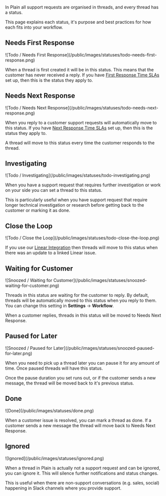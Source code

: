 In Plain all support requests are organised in threads, and every thread has a status. 

This page explains each status, it's purpose and best practices for how each fits into your workflow.

## Needs First Response

<Frame>![Todo / Needs First Response](/public/images/statuses/todo-needs-first-response.png)</Frame>

When a thread is first created it will be in this status. This means that the customer has never received a reply. If you have [First Response Time SLAs](/tiers#slas) set up, then this is the status they apply to.

## Needs Next Response

<Frame>![Todo / Needs Next Response](/public/images/statuses/todo-needs-next-response.png)</Frame>

When you reply to a customer support requests will automatically move to this status. If you have [Next Response Time SLAs](/tiers#slas) set up, then this is the status they apply to.

A thread will move to this status every time the customer responds to the thread.

## Investigating

<Frame>![Todo / Investigating](/public/images/statuses/todo-investigating.png)</Frame>

When you have a support request that requires further investigation or work on your side you can set a thread to this status.

This is particularly useful when you have support request that require longer technical investigation or research before getting back to the customer or marking it as done.

## Close the Loop

<Frame>![Todo / Close the Loop](/public/images/statuses/todo-close-the-loop.png)</Frame>

If you use our [Linear Integration](/integrations/linear) then threads will move to this status when there was an update to a linked Linear issue.

## Waiting for Customer

<Frame>
  ![Snoozed / Waiting for Customer](/public/images/statuses/snoozed-waiting-for-customer.png)
</Frame>

Threads in this status are waiting for the customer to reply. By default, threads will be automatically moved to this status when you reply to them. You can change this setting in **Settings** → **Workflow**.

When a customer replies, threads in this status will be moved to Needs Next Response.

## Paused for Later

<Frame>![Snoozed / Paused for Later](/public/images/statuses/snoozed-paused-for-later.png)</Frame>

When you need to pick up a thread later you can pause it for any amount of time. Once paused threads will have this status.

Once the pause duration you set runs out, or if the customer sends a new message, the thread will be moved back to it's previous status.

## Done

<Frame>![Done](/public/images/statuses/done.png)</Frame>

When a customer issue is resolved, you can mark a thread as done. If a customer sends a new message the thread will move back to Needs Next Response.

## Ignored

<Frame>![Ignored](/public/images/statuses/ignored.png)</Frame>

When a thread in Plain is actually not a support request and can be ignored, you can ignore it. This will silence further notifications and status changes.

This is useful when there are non-support conversations (e.g. sales, social) happening in Slack channels where you provide support.
